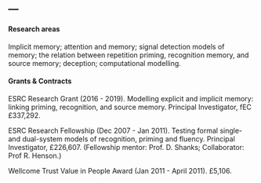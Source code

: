 ---
---

<link rel="stylesheet" href="styles.css" type="text/css">

#### Research areas

Implicit memory; attention and memory; signal detection models of memory; the relation between repetition priming, recognition memory, and source memory; deception; computational modelling.



#### Grants & Contracts

ESRC Research Grant (2016 - 2019). Modelling explicit and implicit memory: linking priming, recognition, and source memory. Principal Investigator, fEC £337,292.

ESRC Research Fellowship (Dec 2007 - Jan 2011). Testing formal single- and dual-system models of recognition, priming and fluency. Principal Investigator, £226,607. (Fellowship mentor: Prof. D. Shanks; Collaborator: Prof R. Henson.)

Wellcome Trust Value in People Award (Jan 2011 - April 2011). £5,106.

